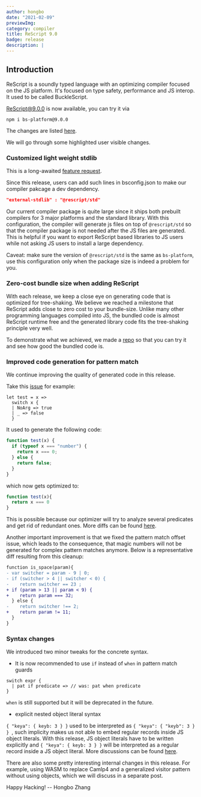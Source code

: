 ```yaml
---
author: hongbo
date: "2021-02-09" 
previewImg:
category: compiler
title: ReScript 9.0
badge: release
description: |
---
```


## Introduction

ReScript is a soundly typed language with an optimizing compiler focused on the JS platform. 
It's focused on type safety, performance and JS interop. It used to be called BuckleScript.

[ReScript@9.0.0](https://www.npmjs.com/package/bs-platform/v/9.0.0) is now available, you can try it via

```
npm i bs-platform@9.0.0
```

The changes are listed [here](https://github.com/rescript-lang/rescript-compiler/blob/master/Changes.md#90). 

We will go through some highlighted user visible changes.

### Customized light weight stdlib

This is a long-awaited [feature request](https://github.com/rescript-lang/rescript-compiler/pull/2171). 

Since this release, users can add such lines in bsconfig.json to make our compiler pakcage a dev dependency.

```json
"external-stdlib" : "@rescript/std"
```

Our current compiler package is quite large since it ships both prebuilt compilers for 3 major platforms 
and the standard library. With this configuration, the compiler will generate js files on top of `@rescript/std` so that
the compiler package is not needed after the JS files are generated. This is helpful if you want to export ReScript based 
libraries to JS users while not asking JS users to install a large dependency.

Caveat: make sure the version of `@rescript/std` is the same as `bs-platform`, use this configuration only when the package size 
is indeed a problem for you.

### Zero-cost bundle size when adding ReScript 

With each release, we keep a close eye on generating code that is optimized for tree-shaking. 
We believe we reached a milestone that ReScript adds close to zero cost to your bundle-size.
Unlike many other programming languages compiled into JS, the bundled code is almost ReScript runtime free and 
the generated library code fits the tree-shaking principle very well.

To demonstrate what we achieved, we made a [repo](https://github.com/bobzhang/zero-cost-rescript) so that 
you can try it and see how good the bundled code is.


### Improved code generation for pattern match

We continue improving the quality of generated code in this release.

Take this [issue](https://github.com/rescript-lang/rescript-compiler/issues/4924) for example:

```res
let test = x =>
  switch x {
  | NoArg => true
  | _ => false
  }
```

It used to generate the following code:

```js
function test(x) {
  if (typeof x === "number") {
    return x === 0;
  } else {
    return false;
  }
}

```
which now gets optimized to: 
```js
function test(x){
  return x === 0
}
```

This is possible because our optimizer will try to analyze several predicates and get rid of redundant ones. 
More diffs can be found [here](https://github.com/rescript-lang/rescript-compiler/pull/4927/files?file-filters%5B%5D=.js).

Another important improvement is that we fixed the pattern match offset issue, which leads to the consequence, that magic numbers will not be generated for complex pattern matches anymore. 
Below is a representative diff resulting from this cleanup:

```diff
function is_space(param){
- var switcher = param - 9 | 0;
- if (switcher > 4 || switcher < 0) {
-    return switcher == 23 ; 
+ if (param > 13 || param < 9) {
+    return param === 32;
  } else {
-    return switcher !== 2;     
+    return param != 11;
  }    
}
```

### Syntax changes

We introduced two minor tweaks for the concrete syntax.

- It is now recommended to use `if` instead of `when` in pattern match guards

```res
switch expr {
  | pat if predicate => // was: pat when predicate  
}
```

`when` is still supported but it will be deprecated in the future.

- explicit nested object literal syntax


`{ "keya": { keyb: 3 } }` used to be interpreted as `{ "keya": { "keyb": 3 } } `, such implicity makes 
us not able to embed regular records inside JS object literals. With this release, 
JS object literals have to be written explicitly and `{ "keya": { keyb: 3 } }` will be interpreted as a regular 
record inside a JS object literal. More discussions can be found [here](https://forum.rescript-lang.org/t/fixing-the-semantics-of-nested-objects-breaking-changes/976).


There are also some pretty interesting internal changes in this release.
For example, using WASM to replace Camlp4 and a generalized visitor pattern without using objects, which we will discuss in a separate post.

Happy Hacking! -- Hongbo Zhang
